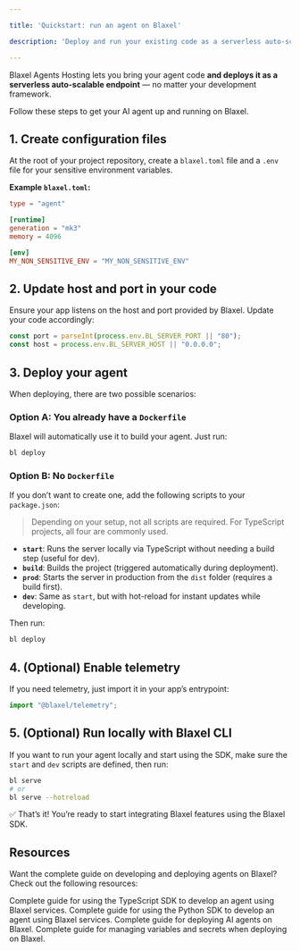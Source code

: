 ```yaml
---

title: 'Quickstart: run an agent on Blaxel'

description: 'Deploy and run your existing code as a serverless auto-scalable API.'

---
```


Blaxel Agents Hosting lets you bring your agent code **and deploys it as a serverless auto-scalable endpoint** — no matter your development framework. 

Follow these steps to get your AI agent up and running on Blaxel.

## 1. Create configuration files

At the root of your project repository, create a `blaxel.toml` file and a `.env` file for your sensitive environment variables.

**Example `blaxel.toml`:**

```toml
type = "agent"

[runtime]
generation = "mk3"
memory = 4096

[env]
MY_NON_SENSITIVE_ENV = "MY_NON_SENSITIVE_ENV"
```

## 2. Update host and port in your code

Ensure your app listens on the host and port provided by Blaxel. Update your code accordingly:

```jsx
const port = parseInt(process.env.BL_SERVER_PORT || "80");
const host = process.env.BL_SERVER_HOST || "0.0.0.0";
```

## 3. Deploy your agent

When deploying, there are two possible scenarios:

### Option A: You already have a `Dockerfile`

Blaxel will automatically use it to build your agent. Just run:

```bash
bl deploy
```

### Option B: No `Dockerfile`

If you don’t want to create one, add the following scripts to your `package.json`:

> Depending on your setup, not all scripts are required. For TypeScript projects, all four are commonly used.
> 
- **`start`**: Runs the server locally via TypeScript without needing a build step (useful for dev).
- **`build`**: Builds the project (triggered automatically during deployment).
- **`prod`**: Starts the server in production from the `dist` folder (requires a build first).
- **`dev`**: Same as `start`, but with hot-reload for instant updates while developing.

Then run:

```bash
bl deploy
```

## 4. (Optional) Enable telemetry

If you need telemetry, just import it in your app’s entrypoint:

```jsx
import "@blaxel/telemetry";
```

## 5. (Optional) Run locally with Blaxel CLI

If you want to run your agent locally and start using the SDK, make sure the `start` and `dev` scripts are defined, then run:

```bash
bl serve
# or
bl serve --hotreload
```

✅ That’s it! You’re ready to start integrating Blaxel features using the Blaxel SDK.

## Resources

Want the complete guide on developing and deploying agents on Blaxel? Check out the following resources:

<Card title="Give compute to your agent with the TypeScript SDK " icon="square-js" href="/Agents/Develop-an-agent-ts">
Complete guide for using the TypeScript SDK to develop an agent using Blaxel services.
</Card>

<Card title="Give compute to your agent with the Python SDK " icon="python" href="/Agents/Develop-an-agent-py">
Complete guide for using the Python SDK to develop an agent using Blaxel services.
</Card>

<Card title="Deploy your agent code to Blaxel" icon="server" href="/Agents/Deploy-an-agent">
Complete guide for deploying AI agents on Blaxel.
</Card>

<Card title="Manage environment variables" icon="lock" href="/Agents/Variables-and-secrets">
Complete guide for managing variables and secrets when deploying on Blaxel.
</Card>